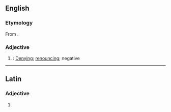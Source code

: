 ==English==

===Etymology===
From {{bor|en|la|abnegativus}}.

===Adjective===
{{en-adj}}

# {{lb|en|obsolete|rare}}: [[denying|Denying]]; [[renouncing]]; negative
#: {{rfquotek|en|Clarke}}

----

==Latin==

===Adjective===
{{la-adj-form|abnegātīve}}

# {{inflection of|la|abnegātīvus||voc|m|s}}